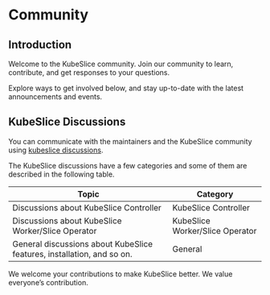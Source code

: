 # Community

## Introduction 
Welcome to the KubeSlice community. Join our community to learn, contribute, and get responses to your questions.

Explore ways to get involved below, and stay up-to-date with the latest announcements and events.

## KubeSlice Discussions
You can communicate with the maintainers and the KubeSlice community using [kubeslice discussions](https://github.com/orgs/kubeslice/discussions).

The KubeSlice discussions have a few categories and some of them are described in the following table.

| Topic     |  Category |
|---------------|--------------------------------|
| Discussions about KubeSlice Controller | KubeSlice Controller |
| Discussions about KubeSlice Worker/Slice Operator | KubeSlice Worker/Slice Operator |
| General discussions about KubeSlice features, installation, and so on. | General |

We welcome your contributions to make KubeSlice better. We value everyone’s contribution.
